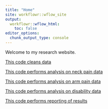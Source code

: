 ```yaml
---
title: "Home"
site: workflowr::wflow_site
output:
  workflowr::wflow_html:
    toc: false
editor_options:
  chunk_output_type: console
---
```


Welcome to my research website.

[This code cleans data](1-explore.html)

[This code performs analysis on neck pain data](2-neckpain.html)

[This code performs analysis on arm pain data](3-armpain.html)

[This code performs analysis on disability data](4-disability.html)

[This code performs reporting of results](5-results.html)
